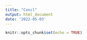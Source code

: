 ```yaml
---
title: "Concl"
output: html_document
date: '2022-05-03'
---
```


```r
knitr::opts_chunk$set(echo = TRUE)
```

